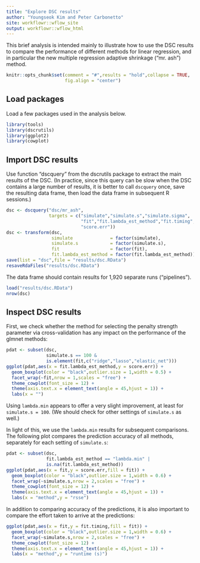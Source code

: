 ```yaml
---
title: "Explore DSC results"
author: "Youngseok Kim and Peter Carbonetto"
site: workflowr::wflow_site
output: workflowr::wflow_html
---
```


This brief analysis is intended mainly to illustrate how to use the
DSC results to compare the performance of different methods for linear
regression, and in particular the new multiple regression adaptive
shrinkage ("mr. ash") method.

```r
knitr::opts_chunk$set(comment = "#",results = "hold",collapse = TRUE,
                      fig.align = "center")
```

Load packages
-------------

Load a few packages used in the analysis below.

```r
library(tools)
library(dscrutils)
library(ggplot2)
library(cowplot)
```

Import DSC results
------------------

Use function "dscquery" from the dscrutils package to extract the main
results of the DSC. (In practice, since this query can be slow when
the DSC contains a large number of results, it is better to call
`dscquery` once, save the resulting data frame, then load the data
frame in subsequent R sessions.)

```r
dsc <- dscquery("dsc/mr_ash",
                targets = c("simulate","simulate.s","simulate.sigma",
                            "fit","fit.lambda_est_method","fit.timing",
                            "score.err"))
dsc <- transform(dsc,
                 simulate              = factor(simulate),
                 simulate.s            = factor(simulate.s),
                 fit                   = factor(fit),
                 fit.lambda_est_method = factor(fit.lambda_est_method))
save(list = "dsc",file = "results/dsc.RData")
resaveRdaFiles("results/dsc.RData")
```

The data frame should contain results for 1,920 separate runs
("pipelines").

```r
load("results/dsc.RData")
nrow(dsc)
```

Inspect DSC results
-------------------

First, we check whether the method for selecting the penalty strength
parameter via cross-validation has any impact on the performance of
the glmnet methods:

```r
pdat <- subset(dsc,
               simulate.s == 100 &
               is.element(fit,c("ridge","lasso","elastic_net")))
ggplot(pdat,aes(x = fit.lambda_est_method,y = score.err)) +
  geom_boxplot(color = "black",outlier.size = 1,width = 0.5) +
  facet_wrap(~fit,nrow = 1,scales = "free") +
  theme_cowplot(font_size = 12) +
  theme(axis.text.x = element_text(angle = 45,hjust = 1)) +
  labs(x = "")
```

Using `lambda.min` appears to offer a very slight improvement, at
least for `simulate.s = 100`. (We should check for other settings of
`simulate.s` as well.)

In light of this, we use the `lambda.min` results for subsequent
comparisons. The following plot compares the prediction accuracy of
all methods, separately for each setting of `simulate.s`:

```r
pdat <- subset(dsc,
               fit.lambda_est_method == "lambda.min" |
               is.na(fit.lambda_est_method))
ggplot(pdat,aes(x = fit,y = score.err,fill = fit)) +
  geom_boxplot(color = "black",outlier.size = 1,width = 0.6) +
  facet_wrap(~simulate.s,nrow = 2,scales = "free") +
  theme_cowplot(font_size = 12) +
  theme(axis.text.x = element_text(angle = 45,hjust = 1)) +
  labs(x = "method",y = "rsse")
```

In addition to comparing accuracy of the predictions, it is also
important to compare the effort taken to arrive at the predictions:

```r
ggplot(pdat,aes(x = fit,y = fit.timing,fill = fit)) +
  geom_boxplot(color = "black",outlier.size = 1,width = 0.6) +
  facet_wrap(~simulate.s,nrow = 2,scales = "free") +
  theme_cowplot(font_size = 12) +
  theme(axis.text.x = element_text(angle = 45,hjust = 1)) +
  labs(x = "method",y = "runtime (s)")
```
